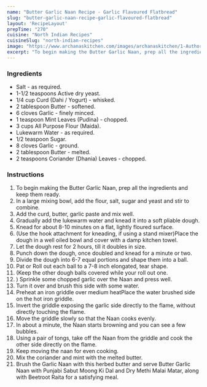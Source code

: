 ---
name: "Butter Garlic Naan Recipe - Garlic Flavoured Flatbread"
slug: "butter-garlic-naan-recipe-garlic-flavoured-flatbread"
layout: 'RecipeLayout'
prepTime: "270"
cuisine: "North Indian Recipes"
cuisineSlug: "north-indian-recipes"
image: "https://www.archanaskitchen.com/images/archanaskitchen/1-Author/Madhuli_Ajay/Butter_Garlic_Naan_Garlic_flavoured_leavened_Flat_bread_.jpg"
excerpt: "To begin making the Butter Garlic Naan, prep all the ingredients and keep them ready"
---

### Ingredients

- Salt - as required.
- 1-1/2 teaspoons Active dry yeast.
- 1/4 cup Curd (Dahi / Yogurt) - whisked.
- 2 tablespoon Butter - softened.
- 6 cloves Garlic - finely minced.
- 1 teaspoon Mint Leaves (Pudina) - chopped.
- 3 cups All Purpose Flour (Maida).
- Lukewarm Water - as required.
- 1/2 teaspoon Sugar.
- 8 cloves Garlic - ground.
- 2 tablespoon Butter - melted.
- 2 teaspoons Coriander (Dhania) Leaves - chopped.

### Instructions

1. To begin making the Butter Garlic Naan, prep all the ingredients and keep them ready.
1. In a large mixing bowl, add the flour, salt, sugar and yeast and stir to combine.
1. Add the curd, butter, garlic paste and mix well.
1. Gradually add the lukewarm water and knead it into a soft pliable dough.
1. Knead for about 8-10 minutes on a flat, lightly floured surface.
1. (Use the hook attachment for kneading, if using a stand mixer)Place the dough in a well oiled bowl and cover with a damp kitchen towel.
1. Let the dough rest for 2 hours, till it doubles in size.
1. Punch down the dough, once doubled and knead for a minute or two.
1. Divide the dough into 6-7 equal portions and shape them into a ball.
1. Pat or Roll out each ball to a 7-8 inch elongated, tear shape.
1. (Keep the other dough balls covered while your roll out one.
1. ) Sprinkle some chopped garlic over the Naan and press well.
1. Turn it over and brush this side with some water.
1. Preheat an iron griddle over medium heatPlace the water brushed side on the hot iron griddle.
1. Invert the griddle exposing the garlic side directly to the flame, without directly touching the flame.
1. Move the griddle slowly so that the Naan cooks evenly.
1. In about a minute, the Naan starts browning and you can see a few bubbles.
1. Using a pair of tongs, take off the Naan from the griddle and cook the other side directly on the flame.
1. Keep moving the naan for even cooking.
1. Mix the coriander and mint with the melted butter.
1. Brush the Garlic Naan with this herbed butter and serve Butter Garlic Naan with Punjabi Sabut Moong Ki Dal and Dry Methi Malai Matar, along with Beetroot Raita for a satisfying meal.
